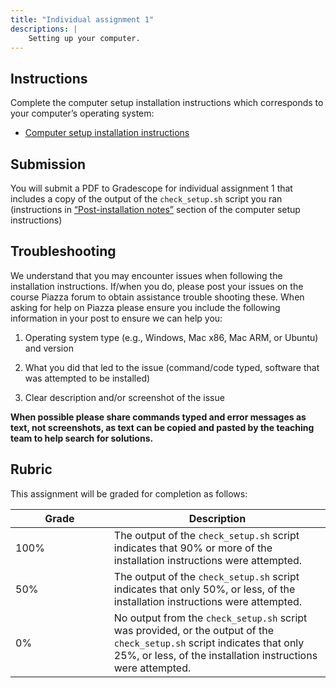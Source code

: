 ```yaml
---
title: "Individual assignment 1"
descriptions: |
    Setting up your computer.
---
```


## Instructions

Complete the computer setup installation instructions
which corresponds to your computer's operating system:

- [Computer setup installation instructions](https://ubc-dsci.github.io/dsci-310-student/computer-setup.html)

## Submission

You will submit a PDF to Gradescope for individual assignment 1 that includes
a copy of the output of the `check_setup.sh` script you ran
(instructions in
["Post-installation notes"](https://ubc-dsci.github.io/dsci-310-student/install_stack_mac.html#post-installation-notes)
section of the computer setup instructions)

## Troubleshooting

We understand that you may encounter issues
when following the installation instructions.
If/when you do,
please post your issues on the course Piazza forum
to obtain assistance trouble shooting these.
When asking for help on Piazza
please ensure you include the following information in your post
to ensure we can help you:

1. Operating system type (e.g., Windows, Mac x86, Mac ARM, or Ubuntu) and version

2. What you did that led to the issue (command/code typed, software that was attempted to be installed)

3. Clear description and/or screenshot of the issue

**When possible please share commands typed
and error messages as text, not screenshots,
as text can be copied and pasted by the teaching team
to help search for solutions.**

## Rubric

This assignment will be graded for completion as follows:

|Grade | Description |
|------|-------------|
| 100% | The output of the `check_setup.sh` script indicates that 90% or more of the installation instructions were attempted. |
| 50%  | The output of the `check_setup.sh` script indicates that only 50%, or less, of the installation instructions were attempted. |
| 0%   | No output from the `check_setup.sh` script was provided, or the output of the `check_setup.sh` script indicates that only 25%, or less, of the installation instructions were attempted. |
